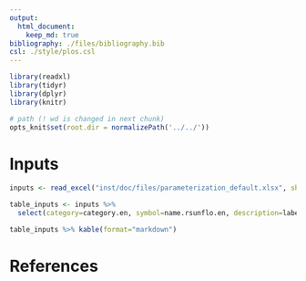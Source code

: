 ```yaml
---
output: 
  html_document:
    keep_md: true
bibliography: ./files/bibliography.bib
csl: ./style/plos.csl
---
```


```r
library(readxl)
library(tidyr)
library(dplyr)
library(knitr)

# path (! wd is changed in next chunk)
opts_knit$set(root.dir = normalizePath('../../'))
```

# Inputs

```r
inputs <- read_excel("inst/doc/files/parameterization_default.xlsx", sheet="metadata")

table_inputs <- inputs %>%
  select(category=category.en, symbol=name.rsunflo.en, description=label.en, unit, reference)

table_inputs %>% kable(format="markdown")

```

# References 